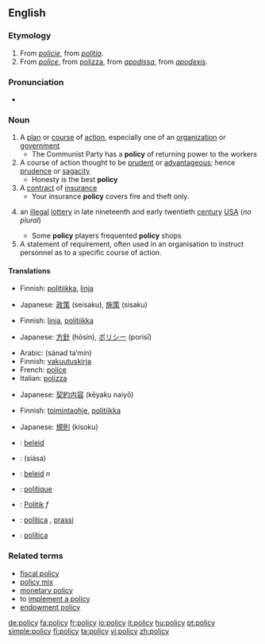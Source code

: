 ==English==

===Etymology===
#From {{OF.}} ''[[policie]]'', from {{L.}} ''[[politia]]''.
#From {{MF.}} ''[[police]]'', from {{It.}} [[polizza]], from {{ML.}} ''[[apodissa]]'', from {{Gk.}} ''[[apodexis]]''.

===Pronunciation===
*{{audio|en-us-policy.ogg|Audio (US)}}

===Noun===
{{en-noun-reg-y|polic}}
{{wikipedia}}
#A [[plan]] or [[course]] of [[action]], especially one of an [[organization]] or [[government]]
#* The Communist Party has a '''policy''' of returning power to the workers
#A course of action thought to be [[prudent]] or [[advantageous]]; hence [[prudence]] or [[sagacity]]
#* Honesty is the best '''policy'''
#A [[contract]]  of [[insurance]]
#* Your insurance '''policy''' covers fire and theft only.
#{{obsolete}}an [[illegal]] [[lottery]] in late nineteenth and early twentieth [[century]] [[USA]] (''no plural'')
#* Some '''policy''' players frequented '''policy''' shops
#A statement of requirement, often used in an organisation to instruct personnel as to a specific course of action.

====Translations====
{{trans-top|a plan or course of action}}
*Finnish: [[politiikka]], [[linja]]
{{trans-mid}}
*Japanese: [[政策]] (seisaku), [[施策]] (sisaku)
{{trans-bottom}}

{{trans-top|a course of action thought to be prudent or advantageous}}
*Finnish: [[linja]], [[politiikka]]
{{trans-mid}}
*Japanese: [[方針]] (hōsin), [[ポリシー]] (porisī)
{{trans-bottom}}

{{trans-top|a contract of insurance}}
*Arabic: {{ARchar|[[سند تأمين]]}} (sánad ta’mín) {{m}}
*Finnish: [[vakuutuskirja]]
*French: [[police]] {{f}}
*Italian: [[polizza]] {{f}}
{{trans-mid}}
*Japanese: [[契約内容]] (kēyaku naiyō)
{{trans-bottom}}

{{trans-top|obsolete: an illegal lottery in early twentieth century USA}}
{{trans-mid}}
{{trans-bottom}}

{{trans-top|a statement of requirement}}
*Finnish: [[toimintaohje]], [[politiikka]]
{{trans-mid}}
*Japanese: [[規則]] (kisoku)
{{trans-bottom}}

{{checktrans}}
{{trans-top|translations to be checked}}
*{{ttbc|Afrikaans}}: [[beleid]]
*{{ttbc|Arabic}}: {{ARchar|[[سياسة]]}} (siása) {{f}}
*{{ttbc|Dutch}}: [[beleid]] ''n''
*{{ttbc|French}}: [[politique]] {{f}}
*{{ttbc|German}}: [[Politik]] ''f''
*{{ttbc|Italian}}: [[politica]] {{f}}, [[prassi]] {{f}}
*{{ttbc|Portuguese}}: [[política]]
{{trans-bottom}}

===Related terms===
*[[fiscal policy]]
*[[policy mix]]
*[[monetary policy]]
*to [[implement a policy]]
*[[endowment policy]]

[[de:policy]]
[[fa:policy]]
[[fr:policy]]
[[io:policy]]
[[it:policy]]
[[hu:policy]]
[[pt:policy]]
[[simple:policy]]
[[fi:policy]]
[[ta:policy]]
[[vi:policy]]
[[zh:policy]]